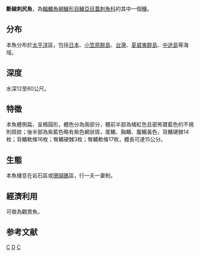 {{Speciesbox 
| taxon = Centropyge interruptus
| status = LC
| status_system = IUCN3.1
| image = Centropyge interruptus.jpg
| authority =  [[Tanaka|Tanaka]], 1918
| synonyms = *''Angelichthys interruptus''<br /><small>Tanaka, 1918</small>
}}

'''斷線刺尻魚'''，為[[輻鰭魚綱|輻鰭魚綱]][[鱸形目|鱸形目]][[鱸亞目|鱸亞目]][[蓋刺魚科|蓋刺魚科]]的其中一個[[種|種]]。

==分布==
本魚分布於[[太平洋|太平洋]]區，包括[[日本|日本]]、[[小笠原群島|小笠原群島]]、[[台灣|台灣]]、[[夏威夷群島|夏威夷群島]]、[[中途島|中途島]]等海域。

==深度==
水深12至60公尺。

==特徵==
本魚體側扁，呈橢圓形，體色分為兩部分，體前半部為橘紅色且密佈寶藍色的不規則斑紋；後半部為紫藍色略有紫色網狀斑，尾鰭、胸鰭、腹鰭黃色，背鰭硬棘14枚；背鰭軟條16枚；臀鰭硬棘3枚；臀鰭軟條17枚，體長可達15公分。

==生態==
本魚棲息在岩石區或[[珊瑚礁|珊瑚礁]]區，行一夫一妻制。

==經濟利用==
可做為觀賞魚。

==参考文献==
{{Reflist}}
{{Taxonbar}}

[[Category:觀賞魚|C]]
[[Category:刺尻魚屬|D]]
[[Category:1918年描述的魚類|C]]